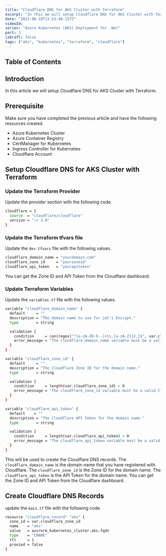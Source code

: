 ```yaml
---
title: "Cloudflare DNS for AKS Cluster with Terraform"
excerpt: "In this we will setup Cloudflare DNS for AKS Cluster with Terraform"
date: "2023-08-19T11:53:48.157Z"
videoId:
series: "Azure Kubernetes (AKS) Deployment for .Net"
part: 3
isDraft: false
tags: ["aks", "kubernetes", "terraform", "cloudflare"]
---
```


## Table of Contents

## Introduction

In this article we will setup Cloudflare DNS for AKS Cluster with Terraform.

## Prerequisite

Make sure you have completed the previous article and have the following resources created.

- Azure Kubernetes Cluster
- Azure Container Registry
- CertManager for Kubernetes
- Ingress Controller for Kubernetes
- Cloudflare Account

## Setup Cloudflare DNS for AKS Cluster with Terraform

### Update the Terraform Provider

Update the provider section with the following code.

```bash
cloudflare = {
  source  = "cloudflare/cloudflare"
  version = "~> 3.0"
}
```

### Update the Terraform tfvars file

Update the `dev.tfvars` file with the following values.

```bash
cloudflare_domain_name = "yourdomain.com"
cloudflare_zone_id     = "yourzoneid"
cloudflare_api_token   = "yourapitoken"
```

You can get the Zone ID and API Token from the Cloudflare dashboard.

### Update Terraform Variables

Update the `variables.tf` file with the following values.

```bash
variable "cloudflare_domain_name" {
  default     = ""
  description = "The domain name to use for Let's Encrypt."
  type        = string

  validation {
    condition     = can(regex("^[a-zA-Z0-9.-]+\\.[a-zA-Z]{2,}$", var.cloudflare_domain_name))
    error_message = "The cloudflare_domain_name variable must be a valid domain name."
  }
}

variable "cloudflare_zone_id" {
  default     = ""
  description = "The Cloudflare Zone ID for the domain name."
  type        = string

  validation {
    condition     = length(var.cloudflare_zone_id) > 0
    error_message = "The cloudflare_zone_id variable must be a valid Cloudflare Zone ID."
  }
}

variable "cloudflare_api_token" {
  default    = ""
  description = "The Cloudflare API Token for the domain name."
  type        = string

  validation {
    condition     = length(var.cloudflare_api_token) > 0
    error_message = "The cloudflare_api_token variable must be a valid Cloudflare API Token."
  }
}
```

This will be used to create the Cloudflare DNS records. The `cloudflare_domain_name` is the domain name that you have registered with Cloudflare. The `cloudflare_zone_id` is the Zone ID for the domain name. The `cloudflare_api_token` is the API Token for the domain name. You can get the Zone ID and API Token from the Cloudflare dashboard.

## Create Cloudflare DNS Records

update the `main.tf` file with the following code.

```bash
resource "cloudflare_record" "aks" {
  zone_id = var.cloudflare_zone_id
  name    = "aks"
  value   = azurerm_kubernetes_cluster.aks.fqdn
  type    = "CNAME"
  ttl     = 1
  proxied = false
}
```

<Parts />

